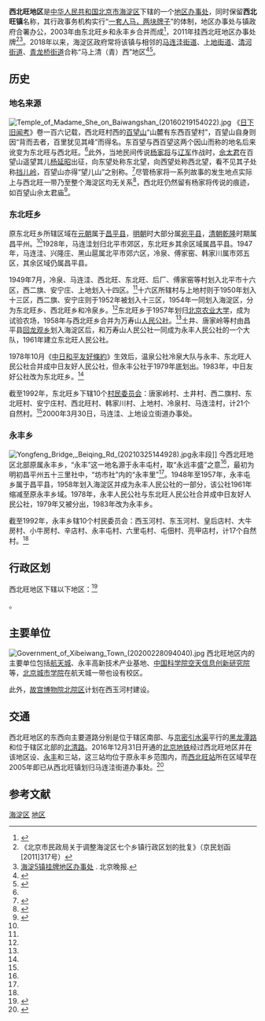 {{中国乡级行政区
|行政区全称 = 西北旺镇<br/>西北旺地区
|景观照片文件名 = Zhongguancun No.1 with CPC Centennial decorations (20210702114503).jpg
|景观照片描述 = 位于原永丰乡的[[中关村壹号|中关村壹号]]建筑群
|汉语拼音 = 
|其他语言 = 
|其他语言名称 = 
|旧称 = 
|地名出处 = 由“西百望村”谐音演变为“西北旺”<ref name="hddm">{{cite book|author=海淀区地名志编辑委员会|title=北京市海淀区地名志|year=1992|publisher=北京出版社|isbn=7-200-01890-2}}</ref>{{rp|250}}
|位置图文件名 = 
|位置图描述 = 
|自定义图片= 
|建置时间 = 2003年（东北旺乡、永丰乡合并）
|政府驻地 = [[后厂村路|后厂村路]]69号
|毗邻 = 昌平区[[沙河地区|沙河地区]]、[[史各庄街道|史各庄街道]]、[[回龙观街道|回龙观街道]]、海淀区[[清河街道_(北京市)|清河街道]]、[[上地街道|上地街道]]、[[马连洼街道|马连洼街道]]、[[青龙桥街道|青龙桥街道]]、[[香山街道_(北京市)|香山街道]]、[[温泉地区|温泉地区]]、[[苏家坨地区|苏家坨地区]]、[[上庄地区|上庄地区]]
|上级行政区 = [[北京市|北京市]][[海淀区|海淀区]]
|行政区类别 = [[镇|镇]]、[[地区办事处|地区办事处]]
|总面积 = 
|总人口 = 
|总人口年份 = 
|户籍人口 = 
|户籍人口年份 = 
|常住人口 = 164795人<ref>{{cite web|url=http://zyk.bjhd.gov.cn/jbdt/auto4514_51808/auto4514_54025/auto4514/auto4514_54045/auto4514/202106/P020210607318472808814.pdf|title=北京市海淀区第七次全国人口普查公报|publisher=北京市海淀区统计局|date=2021-06-07|accessdate=2021-06-18}}</ref>
|常住人口年份 = 2020
|人口密度 = 
|GDP = 
|GDP年份 = 
|邮政编码 = 
|电话区号 = 10
|官方网站 = 
|网站名称 = 
|11/01/08/028/000}}

'''西北旺地区'''是[[中华人民共和国|中华人民共和国]][[北京市|北京市]][[海淀区|海淀区]]下辖的一个[[地区办事处|地区办事处]]，同时保留'''西北旺镇'''名称，其行政事务机构实行“[[一套人马，两块牌子|一套人马，两块牌子]]”的体制，地区办事处与镇政府合署办公，2003年由东北旺乡和永丰乡合并而成<ref>{{cite news|url=http://news.sohu.com/99/84/news210538499.shtml|title=海淀七乡并四镇|publisher=[[北京青年报|北京青年报]]|date=2003-06-28|accessdate=2016-11-16|archive-date=2017-03-05|archive-url=https://web.archive.org/web/20170305152902/http://news.sohu.com/99/84/news210538499.shtml|dead-url=no}}</ref>，2011年挂西北旺地区办事处牌<ref>《北京市民政局关于调整海淀区七个乡镇行政区划的批复》（京民划函[2011]317号）</ref><ref>[http://bjrb.bjd.com.cn/html/2011-11/23/content_20059.htm 海淀5镇挂牌地区办事处] {{Webarchive|url=https://archive.is/20120701174903/http://bjrb.bjd.com.cn/html/2011-11/23/content_20059.htm |date=2012-07-01 }}. 北京晚报.</ref>。2018年以来，海淀区政府常将该镇与相邻的[[马连洼街道|马连洼街道]]、[[上地街道|上地街道]]、[[清河街道_(北京市)|清河街道]]、[[青龙桥街道|青龙桥街道]]合称“马上清（青）西”地区<ref>{{cite news|url=http://www.bj.chinanews.com/news/2018/0621/65627.html|title=海淀构建“马上清（青）西”环境秩序责任共同体|publisher=[[中国新闻网|中国新闻网]]|date=2018-06-21|accessdate=2021-04-05|archive-date=2018-07-11|archive-url=https://web.archive.org/web/20180711055049/http://www.bj.chinanews.com/news/2018/0621/65627.html|dead-url=no}}</ref><ref>{{cite news|url=https://www.takefoto.cn/viewnews-1711221.html|title=北京海淀“四街一镇”共同发力， “马上清（青）西”要大动|work=[[北京晚报|北京晚报]]|date=2019-02-22|accessdate=2021-04-05}}</ref>。

== 历史 ==
=== 地名来源 ===
[[File:Temple_of_Madame_She_on_Baiwangshan_(20160219154022).jpg|thumb]]
《[[日下旧闻考|日下旧闻考]]》卷一百六记载，西北旺村西的[[百望山|百望山]]“山麓有东西百望村”，百望山自身则因“背而去者，百里犹见其峰”而得名。东百望与西百望这两个因山而称的地名后来讹变为东北旺与西北旺。<ref name="hddm"/>{{rp|250}}此外，当地民间传说[[杨家将|杨家将]]与[[辽朝|辽军]]作战时，[[佘太君|佘太君]]在百望山遥望其儿[[杨延昭|杨延昭]]出征，向东望处称东北望，向西望处称西北望，看不见其子处称[[唐家岭村|挡儿岭]]，百望山亦得“望儿山”之别称。<ref>{{cite web|url=http://roll.sohu.com/20120427/n341865524.shtml|title=杨家将是否到过北京？ 京郊多地有杨家将传说地名|work=[[北京晚报|北京晚报]]|date=2012-04-27|accessdate=2016-11-19|archive-date=2016-11-19|archive-url=https://web.archive.org/web/20161119183432/http://roll.sohu.com/20120427/n341865524.shtml|dead-url=no}}</ref>尽管杨家将一系列故事的发生地点实际上与西北旺一带乃至整个海淀区均无关系<ref>{{cite web|url=http://dms.mca.gov.cn/article/dmzl/lunwen/201507/20150700850527.shtml|title=侯仁之先生谈地名工作及地名普查（下）|publisher=中国地名研究所|accessdate=2016-11-17|archive-url=https://web.archive.org/web/20161117212950/http://dms.mca.gov.cn/article/dmzl/lunwen/201507/20150700850527.shtml|archive-date=2016-11-17|dead-url=yes}}</ref>，西北旺仍然留有杨家将传说的痕迹，如百望山佘太君庙<ref name="hlp">{{Cite book|title=北京地铁站名掌故|last=户力平|publisher=东方出版社|year=2020|isbn=978-7-5207-1180-7|location=北京}}</ref>{{rp|334}}。

=== 东北旺乡 ===
原东北旺乡所辖区域在[[元朝|元朝]]属于[[昌平县|昌平县]]，[[明朝|明朝]]时大部分属[[宛平县|宛平县]]，[[清朝|清朝]][[乾隆|乾隆]]时期属昌平州。<ref name="hddm"/>{{rp|243}}1928年，马连洼划归北平市郊区，东北旺乡其余区域属昌平县。1947年，马连洼、兴隆庄、黑山扈属北平市郊六区，冷泉、傅家窑、韩家川属市郊五区，其余区域仍属昌平县。

1949年7月，冷泉、马连洼、西北旺、东北旺、后厂、傅家窑等村划入北平市十六区，西二旗、安宁庄、上地划入十四区。<ref name="hddm"/>{{rp|243}}十六区所辖村与上地村则于1950年划入十三区，西二旗、安宁庄则于1952年被划入十三区，1954年一同划入海淀区，分为东北旺乡、西北旺乡和冷泉乡。<ref name="hddm"/>{{rp|243}}东北旺乡于1957年划归[[北京农业大学|北京农业大学]]，成为试验农场，1958年与西北旺乡合并为万寿山[[人民公社|人民公社]]。<ref name="hddm"/>{{rp|243}}土井、唐家岭等村由昌平县[[回龙观地区|回龙观乡]]划入海淀区后，和万寿山人民公社一同成为永丰人民公社的一个大队，1961年建立东北旺人民公社。

1978年10月《[[中日和平友好條約|中日和平友好條約]]》生效后，温泉公社冷泉大队与永丰、东北旺人民公社合并成中日友好人民公社，但永丰公社于1979年底划出。1983年，中日友好公社改为东北旺乡。<ref name="hddm"/>{{rp|243}}

截至1992年，东北旺乡下辖10个[[村民委员会|村民委员会]]：唐家岭村、土井村、西二旗村、东北旺村、安宁庄村、西北旺村、韩家川村、上地村、冷泉村、马连洼村，计21个自然村。<ref name="hddm"/>{{rp|245}}2000年3月30日，马连洼、上地设立街道办事处。

=== 永丰乡 ===
[[File:Yongfeng_Bridge,_Beiqing_Rd_(20210325144928).jpg|thumb]]永丰段]]
今西北旺地区北部原属永丰乡，“永丰”这一地名源于永丰屯村，取“永远丰盛”之意<ref name="hddm"/>{{rp|205}}，最初为明初昌平州五十三里社中，“坊市社”内的“永丰里”<ref name="hlp"/>{{rp|332}}。1948年至1957年，永丰屯乡属于昌平县，1958年划入海淀区并成为永丰人民公社的一部分，该公社1961年缩减至原永丰乡域。1978年，永丰人民公社与东北旺人民公社合并成中日友好人民公社，1979年又被分出，1983年改为永丰乡。

截至1992年，永丰乡辖10个村民委员会：西玉河村、东玉河村、皇后店村、大牛房村、小牛房村、辛店村、永丰屯村、六里屯村、屯佃村、亮甲店村，计17个自然村。<ref name="hddm"/>{{rp|206}}

== 行政区划 ==
西北旺地区下辖以下地区：<ref>{{PRC admin/ref sgc|11/01/08/028/000}}</ref>

{{PRC admin/children|11/01/08/028/000}}。

== 主要单位 ==
[[File:Government_of_Xibeiwang_Town_(20200228094040).jpg|thumb]]
西北旺地区内的主要单位包括[[航天城_(北京)|航天城]]、永丰高新技术产业基地、[[中国科学院空天信息创新研究院|中国科学院空天信息创新研究院]]等，[[北京城市学院|北京城市学院]]在航天城一带也设有校区。

此外，[[故宫博物院北院区|故宫博物院北院区]]计划在西玉河村建设。

== 交通 ==
西北旺地区的东西向主要道路分别是位于辖区南部、与[[京密引水渠|京密引水渠]]平行的[[黑龙潭路|黑龙潭路]]和位于辖区北部的[[北清路|北清路]]。2016年12月31日开通的[[北京地铁|北京地铁]]{{北京地铁线路名|16}}经过西北旺地区并在该地区设{{站|屯佃}}、[[永丰站_(北京)|永丰]]和{{站|永丰南}}三站，这三站均位于原永丰乡范围内，而[[西北旺站|西北旺站]]所在区域早在2005年即已从西北旺镇划归马连洼街道办事处。<ref>{{cite web|url=http://www.hdda.gov.cn/new/daggn/bygz/hdys/2005dsj/201307/t20130721_518647.html|title=2005年大事记|publisher=海淀档案局|date=2013-07-21|accessdate=2016-11-10|deadurl=yes|archiveurl=https://web.archive.org/web/20160808070217/http://www.hdda.gov.cn/new/daggn/bygz/hdys/2005dsj/201307/t20130721_518647.html|archivedate=2016-08-08}}</ref>

== 参考文献 ==
{{Reflist|2}}

{{海淀区行政区划}}

[[Category:北京市地区|海淀区]]
[[Category:海淀区行政区划|地区]]
